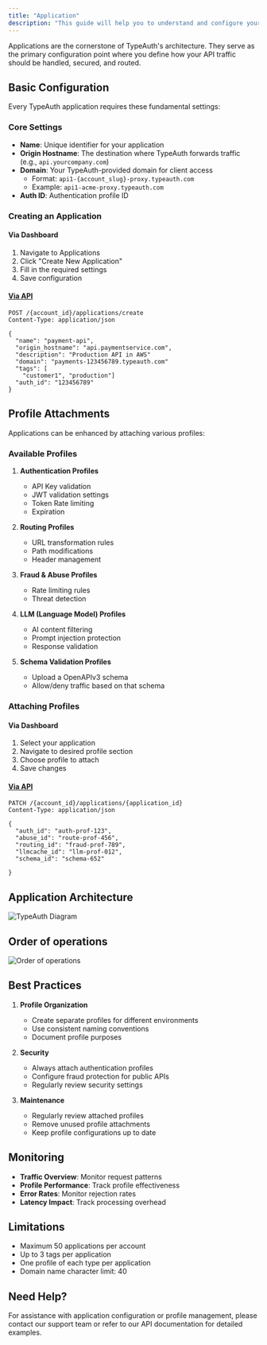 ```yaml
---
title: "Application"
description: "This guide will help you to understand and configure your application"
---
```


Applications are the cornerstone of TypeAuth's architecture. They serve as the primary configuration point where you define how your API traffic should be handled, secured, and routed.

## Basic Configuration

Every TypeAuth application requires these fundamental settings:

### Core Settings

- **Name**: Unique identifier for your application
- **Origin Hostname**: The destination where TypeAuth forwards traffic (e.g., `api.yourcompany.com`)
- **Domain**: Your TypeAuth-provided domain for client access
  - Format: `api1-{account_slug}-proxy.typeauth.com`
  - Example: `api1-acme-proxy.typeauth.com`
- **Auth ID**: Authentication profile ID

### Creating an Application

#### Via Dashboard
1. Navigate to Applications
2. Click "Create New Application"
3. Fill in the required settings
4. Save configuration

#### [Via API](https://docs.typeauth.com/api-reference/applications/create-a-new-application)
```http
POST /{account_id}/applications/create
Content-Type: application/json

{
  "name": "payment-api",
  "origin_hostname": "api.paymentservice.com",
  "description": "Production API in AWS"
  "domain": "payments-123456789.typeauth.com"
  "tags": [
    "customer1", "production"]
  "auth_id": "123456789"
}
```

## Profile Attachments

Applications can be enhanced by attaching various profiles:

### Available Profiles

1. **Authentication Profiles**
   - API Key validation
   - JWT validation settings
   - Token Rate limiting
   - Expiration

2. **Routing Profiles**
   - URL transformation rules
   - Path modifications
   - Header management

3. **Fraud & Abuse Profiles**
   - Rate limiting rules
   - Threat detection

4. **LLM (Language Model) Profiles**
   - AI content filtering
   - Prompt injection protection
   - Response validation
5. **Schema Validation Profiles**
   - Upload a OpenAPIv3 schema
   - Allow/deny traffic based on that schema

### Attaching Profiles

#### Via Dashboard
1. Select your application
2. Navigate to desired profile section
3. Choose profile to attach
4. Save changes

#### [Via API](https://docs.typeauth.com/api-reference/applications/update-application)
```http
PATCH /{account_id}/applications/{application_id}
Content-Type: application/json

{
  "auth_id": "auth-prof-123",
  "abuse_id": "route-prof-456",
  "routing_id": "fraud-prof-789",
  "llmcache_id": "llm-prof-012",
  "schema_id": "schema-652"

}
```

## Application Architecture

![TypeAuth Diagram](/images/typeauth_diagram.png)

## Order of operations

![Order of operations](/images/order_2.png)

## Best Practices

1. **Profile Organization**
   - Create separate profiles for different environments
   - Use consistent naming conventions
   - Document profile purposes

2. **Security**
   - Always attach authentication profiles
   - Configure fraud protection for public APIs
   - Regularly review security settings

3. **Maintenance**
   - Regularly review attached profiles
   - Remove unused profile attachments
   - Keep profile configurations up to date



## Monitoring

- **Traffic Overview**: Monitor request patterns
- **Profile Performance**: Track profile effectiveness
- **Error Rates**: Monitor rejection rates
- **Latency Impact**: Track processing overhead

## Limitations

- Maximum 50 applications per account
- Up to 3 tags per application
- One profile of each type per application
- Domain name character limit: 40

## Need Help?

For assistance with application configuration or profile management, please contact our support team or refer to our API documentation for detailed examples.
